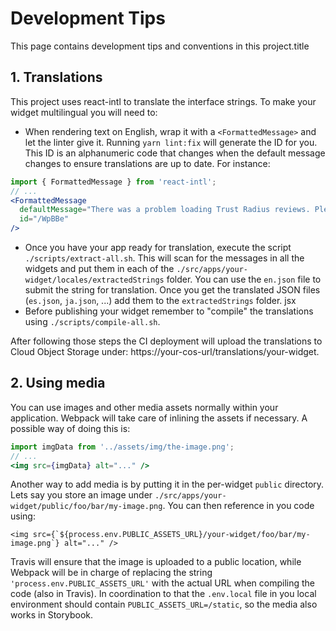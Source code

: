 
<Meta title="Tips" />

# Development Tips

This page contains development tips and conventions in this project.title

## 1. Translations
This project uses react-intl to translate the interface strings. To make your widget multilingual you will need to:

- When rendering text on English, wrap it with a `<FormattedMessage>` and let the linter give it. Running
`yarn lint:fix` will generate the ID for you. This ID is an alphanumeric code that changes when the default message
changes to ensure translations are up to date. For instance:

```jsx
import { FormattedMessage } from 'react-intl';
// ...
<FormattedMessage
  defaultMessage="There was a problem loading Trust Radius reviews. Please try again later."
  id="/WpBBe"
/>
```

- Once you have your app ready for translation, execute the script `./scripts/extract-all.sh`. This will scan for the messages in all the widgets and put them in each of the `./src/apps/your-widget/locales/extractedStrings` folder. You can use the `en.json` file to submit the string for translation. Once you get the translated JSON files (`es.json`, `ja.json`, ...) add them to the `extractedStrings` folder.
jsx
- Before publishing your widget remember to "compile" the translations using `./scripts/compile-all.sh`.

After following those steps the CI deployment will upload the translations to Cloud Object Storage under: https://your-cos-url/translations/your-widget.

## 2. Using media

You can use images and other media assets normally within your application. Webpack will take care of inlining the assets if necessary. A possible way of doing this is:

```jsx
import imgData from '../assets/img/the-image.png';
// ...
<img src={imgData} alt="..." />
```

Another way to add media is by putting it in the per-widget `public` directory. Lets say you store an image under `./src/apps/your-widget/public/foo/bar/my-image.png`. You can then reference in you code using:

```
<img src={`${process.env.PUBLIC_ASSETS_URL}/your-widget/foo/bar/my-image.png`} alt="..." />
```

Travis will ensure that the image is uploaded to a public location, while Webpack will be in charge of replacing the string `'process.env.PUBLIC_ASSETS_URL'` with the actual URL when compiling the code (also in Travis). In coordination to that the `.env.local` file in you local environment should contain `PUBLIC_ASSETS_URL=/static`, so the media also works in Storybook.
